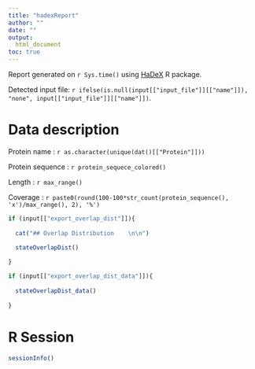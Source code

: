 ```yaml
---
title: "hadexReport"
author: ""
date: ""
output:
  html_document
toc: true
---
```

  
Report generated on `r Sys.time()` using [HaDeX](http://github.com/michbur/HaDeX) R package.  

Detected input file: `r ifelse(is.null(input[["input_file"]][["name"]]), "none", input[["input_file"]][["name"]])`.  

# Data description

Protein name : `r as.character(unique(dat()[["Protein"]]))`

Protein sequence : `r protein_sequece_colored()`

Length : `r max_range()`

Coverage : `r paste0(round(100-100*str_count(protein_sequence(), 'x')/max_range(), 2), '%')`

<!--- OVERLAP DISTRIBUTION -->

```r

if (input[["export_overlap_dist"]]){
  
  cat("## Overlap Distribution    \n\n")
  
  stateOverlapDist()

}

```

<!--- OVERLAP DISTRIBUTION DATA -->

```r

if (input[["export_overlap_dist_data"]]){
  
  stateOverlapDist_data()
  
}

```


# R Session

```r

sessionInfo()

```